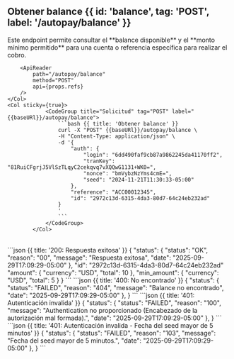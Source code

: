 
## Obtener balance {{ id: 'balance', tag: 'POST', label: '/autopay/balance' }}

<Row>
    <Col>
      Este endpoint permite consultar el **balance disponible** y el **monto mínimo permitido**
      para una cuenta o referencia específica para realizar el cobro.

        <ApiReader
            path="/autopay/balance"
            method="POST"
            api={props.refs}
        />
    </Col>
    <Col sticky={true}>
                <CodeGroup title="Solicitud" tag="POST" label="{{baseURl}}/autopay/balance">
                    ```bash {{ title: 'Obtener balance' }}
                    curl -X "POST" {{baseURl}}/autopay/balance \
                    -H "Content-Type: application/json" \
                    -d '{
                        "auth": {
                            "login": "6dd490faf9cb87a9862245da41170ff2",
                            "tranKey": "81RuiCFgrjJ5VlSzTLqyC2cekqvq7vXQQwG1131+WK0=",
                            "nonce": "bmVybzNzYms4cmE=",
                            "seed": "2024-11-21T11:30:33-05:00"
                        },
                        "reference": "ACC00012345",
                        "id": "2972c13d-6315-4da3-80d7-64c24eb232ad"
                    }
                    '
                    ```
                </CodeGroup>
            </Col>
</Row>

<Row>
    <Col>
        <ApiReader
            path="/autopay/balance"
            method="POST"
            type="response"
            api={props.refs}
        />
    </Col>
    <Col sticky>
        <br />
        <CodeGroup title="Respuesta">
            ```json {{ title: '200: Respuesta exitosa' }}
            {
              "status": {
                 "status": "OK",
                 "reason": "00",
                 "message": "Respuesta exitosa",
                 "date": "2025-09-29T17:09:29-05:00"
              },
              "id": "2972c13d-6315-4da3-80d7-64c24eb232ad"
              "amount": {
               "currency": "USD",
               "total": 10
              },
              "min_amount": {
                "currency": "USD",
                "total": 5
              }
            }
            ```
            ```json {{ title: '400: No encontrado' }}
            {
              "status": {
                 "status": "FAILED",
                 "reason": "404",
                 "message": "Balance no encontrado",
                 "date": "2025-09-29T17:09:29-05:00"
              },
            }
            ```
            ```json {{ title: '401: Autenticación invalida' }}
            {
              "status": {
                 "status": "FAILED",
                 "reason": "100",
                 "message": "Authentication no proporcionado (Encabezado de la autorización mal formada).",
                 "date": "2025-09-29T17:09:29-05:00"
              },
            }
            ```
            ```json {{ title: '401: Autenticación invalida - Fecha del seed mayor de 5 minutos' }}
            {
              "status": {
                 "status": "FAILED",
                 "reason": "103",
                 "message": "Fecha del seed mayor de 5 minutos.",
                 "date": "2025-09-29T17:09:29-05:00"
              },
            }
            ```
        </CodeGroup>
    </Col>
</Row>

